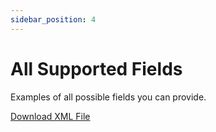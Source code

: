 ```yaml
---
sidebar_position: 4
---
```



# All Supported Fields

Examples of all possible fields you can provide.

[Download XML File](pathname:///examples/promotion/promotion-sample.xml)
<SampleXmlFull />
